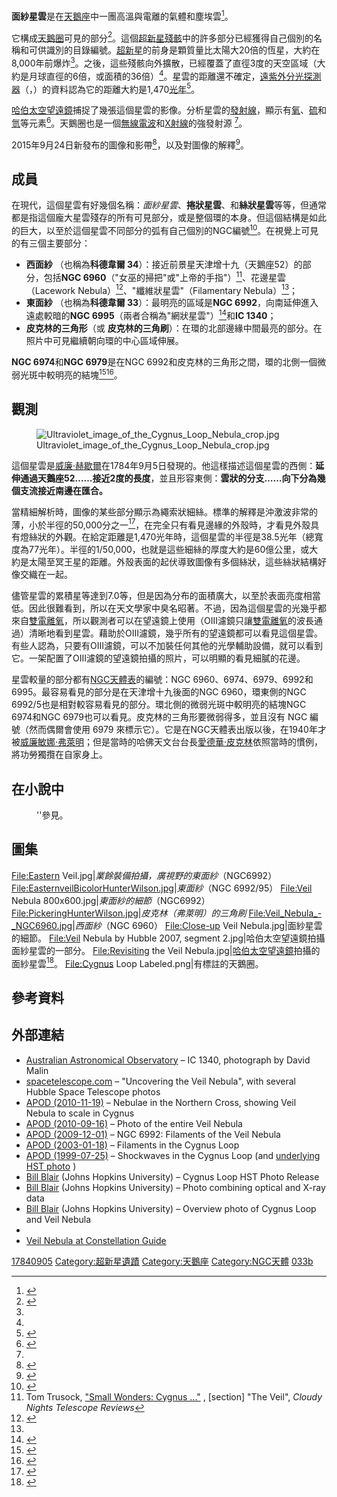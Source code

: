 {{roughtranslation|en:wikipedia|2018-05-09}}

{{Infobox nebula
| name = 面紗星雲（Veil Nebula）
| image = [[File:Veil_Nebula_-_NGC6960.jpg|350px]]
| caption = 西面紗星雲
| type = 彌漫
| type2= [[超新星殘骸|超新星殘骸]]
| epoch = J2000.0
| ra = {{RA|20|45|38.0}}<ref name="simbad">{{cite simbad
  | title= NGC 6960
  | accessdate=2007-01-02}}</ref>
| dec = {{DEC|+30|42|30}}<ref name="simbad" />
| dist_ly = 1470<ref name="blair-fuse-summary" />
| appmag_v = 7.0
| size_v = 3 [[度|度]]（直徑）
| constellation  = [[天鵝座|天鵝座]]
| radius_ly = 50
| absmag_v =
| notes =
| names = [[星雲和星團新總表|NGC]] 6960<ref name="simbad" />、6992<ref name="simbad" />、6995<ref name="simbad" />、6974、和6979、IC 1340、天鵝圈、捲毛星雲<ref name="simbad" />、絲狀星雲<ref name="simbad" />、女巫的掃把星雲（NGC 6960）<ref name="apod">{{Cite APOD
  | title=NGC 6960: The Witch's Broom Nebula
  | date=1 January 2007
  | access-date=2007-01-02}}</ref>、[[科德韋爾深空天體表|科德韋爾]] 33/34
}}

'''面紗星雲'''是在[[天鵝座|天鵝座]]中一團高溫與電離的氣體和塵埃雲<ref name="NasaLoff">{{cite web |title=Veil Nebula Supernova Remnant |date=24 September 2015 |url=https://www.nasa.gov/image-feature/veil-nebula-supernova-remnant |last=Loff |first=Sarah |accessdate=6 September 2018 |website=[[NASA|NASA]] |archive-date=2021-05-11 |archive-url=https://web.archive.org/web/20210511055505/https://www.nasa.gov/image-feature/veil-nebula-supernova-remnant/ |dead-url=no }}</ref>。

它構成[[天鵝圈|天鵝圈]]可見的部分<ref name="Burnham">{{cite book |last=Burnham |first=Robert |date=1978 |title=Burnham's Celestial Handbook |url=https://archive.org/details/burnhamscelestia02robe|location=New York |publisher=Dover |page=[https://archive.org/details/burnhamscelestia02robe/page/800 800]–811 |isbn=978-0-486-23568-4 |author-link=Robert Burnham Jr. }}</ref>。這個[[超新星殘骸|超新星殘骸]]中的許多部分已經獲得自己個別的名稱和可供識別的目錄編號。[[超新星|超新星]]的前身是顆質量比太陽大20倍的恆星，大約在8,000年前爆炸<ref name="NasaLoff" />。之後，這些殘骸向外擴散，已經覆蓋了直徑3度的天空區域（大約是月球直徑的6倍，或面積的36倍）<ref name="NasaLoff" />。星雲的距離還不確定，[[遠紫外分光探測器|遠紫外分光探測器]]（{{lang|en|Far Ultraviolet Spectroscopic Explorer}}，{{lang|en|FUSE}}）的資料認為它的距離大約是1,470[[光年|光年]]<ref name="blair-fuse-summary">{{cite web
 |author      = William Blair
 |title       = Piercing the Veil: FUSE Observes a Star Behind the Cygnus Loop Supernova Remnant
 |website        = FUSE Science Summaries
 |url         = http://fuse.pha.jhu.edu/wpb/sci_cyglpstar.html
 |accessdate  = 2010-11-29
 |deadurl     = yes
 |archiveurl  = https://archive.is/20121211084134/http://fuse.pha.jhu.edu/wpb/sci_cyglpstar.html
 |archivedate = 2012-12-11
 |df          =
}}</ref>。

[[哈伯太空望遠鏡|哈伯太空望遠鏡]]捕捉了幾張這個星雲的影像。分析星雲的[[發射譜線|發射線]]，顯示有[[氧|氧]]、[[硫|硫]]和[[氫|氫]]等元素<ref>{{cite web |website=[[NASA|NASA]] |url=https://apod.nasa.gov/apod/ap150917.html |date=17 September 2015 |title=Astronomy Picture of the Day: Pickering's Triangle in the Veil |accessdate=6 September 2018 |archive-date=2021-03-20 |archive-url=https://web.archive.org/web/20210320141500/https://apod.nasa.gov/apod/ap150917.html |dead-url=no }}</ref>。天鵝圈也是一個[[無線電波|無線電波]]和[[X射線|X射線]]的強發射源 <ref name="BritannicaCygnus" />。

2015年9月24日新發布的圖像和影帶<ref>{{Cite web|title = Revisiting the Veil Nebula|url = http://www.spacetelescope.org/news/heic1520/|website = spacetelescope.org|accessdate = 2018-01-20|archive-date = 2019-01-22|archive-url = https://web.archive.org/web/20190122042842/https://www.spacetelescope.org/news/heic1520/|dead-url = no}}</ref>，以及對圖像的解釋<ref>{{Cite web|url = http://hubblesite.org/pubinfo/pdf/2015/29/pdf.pdf|title = The Cygnus Loop/Veil Nebula Hubble Space Telescope|date = September 2015|accessdate = |website = hubblesite.org|publisher = |last = Blair|first = William|archive-url = https://web.archive.org/web/20160627123233/http://hubblesite.org/pubinfo/pdf/2015/29/pdf.pdf|archive-date = 2016-06-27|dead-url = yes}}</ref>。

== 成員 ==
在現代，這個星雲有好幾個名稱：''面紗星雲''、'''捲狀星雲'''、和'''絲狀星雲'''等等，但通常都是指這個龐大星雲殘存的所有可見部分，或是整個環的本身。但這個結構是如此的巨大，以至於這個星雲不同部分的弧有自己個別的NGC編號<ref name="Uranometria">{{cite book
| last1 = Tirion
| last2 = Rappaport
| last3 = Lovi
| title = Uranometria 2000
| volume    = 1
| origyear  = 1987
| year      = 1991
| publisher = William–Bell, Inc.
| location  = Richmond, VA
| isbn      = 978-0-943396-14-9
| page      = 120
}}</ref>。在視覺上可見的有三個主要部分： 
* '''西面紗''' （也稱為'''科德韋爾 34'''）：接近前景星天津增十九（天鵝座52）的部分，包括'''NGC 6960'''（"女巫的掃把"或"上帝的手指"）<ref name="SWC">Tom Trusock, [http://www.cloudynights.com/item.php?item_id=1169 "Small Wonders: Cygnus ..."] {{Wayback|url=http://www.cloudynights.com/item.php?item_id=1169 |date=20130218040502 }}, [section] "The Veil", ''Cloudy Nights Telescope Reviews''</ref>、花邊星雲（Lacework Nebula）<ref name="BritannicaCygnus">{{cite web |url=https://www.britannica.com/place/Cygnus-Loop |website=[[Encyclopaedia_Britannica|Encyclopaedia Britannica]] |title=Cygnus Loop |accessdate=6 September 2018 |archive-date=2021-05-12 |archive-url=https://web.archive.org/web/20210512193858/https://www.britannica.com/place/Cygnus-Loop |dead-url=no }}</ref>、"纖維狀星雲"（Filamentary Nebula）<ref name="SWC" />；
* '''東面紗''' （也稱為'''科德韋爾 33'''）：最明亮的區域是'''NGC 6992'''，向南延伸進入遠處較暗的'''NGC 6995'''（兩者合稱為"網狀星雲"）<ref>{{cite web|url=http://spider.seds.org/spider/Misc/veil.html|title=NGC 6960, 6979, 6992, 6995: Veil Nebula|first=Hartmut|last=Frommert|website=spider.seds.org|accessdate=2019-09-02|archive-date=2017-12-25|archive-url=https://web.archive.org/web/20171225155933/http://spider.seds.org/spider/Misc/veil.html|dead-url=no}}</ref>和'''IC 1340'''；
* '''皮克林的三角形'''（或 '''皮克林的三角刷'''）：在環的北部邊緣中間最亮的部分。在照片中可見繼續朝向環的中心區域伸展。

'''NGC 6974'''和'''NGC 6979'''是在NGC 6992和皮克林的三角形之間，環的北側一個微弱光斑中較明亮的結塊<ref name="ngc-ic-project-6974">{{cite web
  | title=NGC/IC Project
  | website=Results for NGC 6974
  | url=http://www.ngcicproject.org/pubdb.htm
  | accessdate=2010-12-03
  | archive-url=https://web.archive.org/web/20090528100240/http://www.ngcicproject.org/pubdb.htm
  | archive-date=2009-05-28
  | dead-url=yes
  }}</ref><ref name="ngc-ic-project-6979">{{cite web
  | title=NGC/IC Project
  | website=Results for NGC 6979
  | url=http://www.ngcicproject.org/pubdb.htm
  | accessdate=2010-12-03
  | archive-url=https://web.archive.org/web/20090528100240/http://www.ngcicproject.org/pubdb.htm
  | archive-date=2009-05-28
  | dead-url=yes
  }}</ref>。

== 觀測 ==
[[File:Ultraviolet_image_of_the_Cygnus_Loop_Nebula_crop.jpg|thumb]]

這個星雲是[[威廉·赫歇爾|威廉·赫歇爾]]在1784年9月5日發現的。他這樣描述這個星雲的西側：'''延伸通過天鵝座52……接近2度的長度'''，並且形容東側：'''雲狀的分支……向下分為幾個支流接近南邊在匯合。'''

當精細解析時，圖像的某些部分顯示為繩索狀細絲。標準的解釋是沖激波非常的薄，小於半徑的50,000分之一<ref name="blair-HST-release">{{cite web
| author = William Blair
| title = Cygnus Loop HST Photo Release
| website = William Blair Homepage at Johns Hopkins University
| url = http://violet.pha.jhu.edu/~wpb/cygloop.html
| accessdate = 2010-11-29
| archive-url = https://web.archive.org/web/20140728235322/http://violet.pha.jhu.edu/~wpb/cygloop.html
| archive-date = 2014-07-28
| dead-url = yes
}}</ref>，在完全只有看見邊緣的外殼時，才看見外殼具有燈絲狀的外觀。在給定距離是1,470光年時，這個星雲的半徑是38.5光年（總寬度為77光年）。半徑的1/50,000，也就是這些細絲的厚度大約是60億公里，或大約是太陽至冥王星的距離。外殼表面的起伏導致圖像有多個絲狀，這些絲狀結構好像交織在一起。 

儘管星雲的累積星等達到7.0等，但是因為分布的面積廣大，以至於表面亮度相當低。因此很難看到，所以在天文學家中臭名昭著。不過，因為這個星雲的光幾乎都來自[[雙電離氧|雙電離氧]]，所以觀測者可以在望遠鏡上使用{{link-en|OIII濾鏡| Astronomical filter}}（OIII濾鏡只讓[[雙電離氧|雙電離氧]]的波長通過）清晰地看到星雲。藉助於OIII濾鏡，幾乎所有的望遠鏡都可以看見這個星雲。有些人認為，只要有OIII濾鏡，可以不加裝任何其他的光學輔助設備，就可以看到它。一架配置了OIII濾鏡的{{convert|8|in|mm|sing=on}}望遠鏡拍攝的照片，可以明顯的看見細膩的花邊。

星雲較量的部分都有[[NGC天體表|NGC天體表]]的編號：NGC 6960、6974、6979、6992和6995。最容易看見的部分是在天津增十九後面的NGC 6960，環東側的NGC 6992/5也是相對較容易看見的部分。環北側的微弱光斑中較明亮的結塊NGC 6974和NGC 6979也可以看見。皮克林的三角形要微弱得多，並且沒有 NGC 編號（然而偶爾會使用 6979 來標示它）。它是在NGC天體表出版以後，在1940年才被[[威廉敏娜·弗萊明|威廉敏娜·弗萊明]]；但是當時的哈佛天文台台長[[愛德華·皮克林|愛德華·皮克林]]依照當時的慣例，將功勞獨攬在自家身上。

== 在小說中 ==
:''參見{{link-en|小說中的面紗星雲|Nebulae in fiction#Veil Nebula}}。

== 圖集 ==
<gallery>
File:Eastern Veil.jpg|''業餘裝備拍攝，廣視野的東面紗''（NGC6992）
File:EasternveilBicolorHunterWilson.jpg|''東面紗''（NGC 6992/95）
File:Veil Nebula 800x600.jpg|''東面紗的細節''（NGC6992）
File:PickeringHunterWilson.jpg|''皮克林（弗萊明）的三角刷''
File:Veil_Nebula_-_NGC6960.jpg|''西面紗''（NGC 6960）
File:Close-up Veil Nebula.jpg|面紗星雲的細節。
File:Veil Nebula by Hubble 2007, segment 2.jpg|哈伯太空望遠鏡拍攝面紗星雲的一部分。
File:Revisiting the Veil Nebula.jpg|[[哈伯太空望遠鏡|哈伯太空望遠鏡]]拍攝的面紗星雲<ref>{{cite web|title=Revisiting the Veil Nebula|url=http://www.spacetelescope.org/news/heic1520/|accessdate=1 October 2015|archive-date=2019-01-22|archive-url=https://web.archive.org/web/20190122042842/https://www.spacetelescope.org/news/heic1520/|dead-url=no}}</ref>。
File:Cygnus Loop Labeled.png|有標註的天鵝圈。
</gallery>

== 參考資料 ==
{{reflist}}
{{Sky|20|45|38|+|30|42|30|2000}}

== 外部連結 ==
{{Commons category}}
* [https://web.archive.org/web/20060823112950/http://www.aao.gov.au/images/captions/int008.html Australian Astronomical Observatory] – IC 1340, photograph by David Malin
* [http://www.spacetelescope.org/news/html/heic0712.html spacetelescope.com] {{Wayback|url=http://www.spacetelescope.org/news/html/heic0712.html |date=20090511192232 }} – "Uncovering the Veil Nebula", with several Hubble Space Telescope photos
* [http://apod.nasa.gov/apod/ap101119.html APOD (2010-11-19)] {{Wayback|url=http://apod.nasa.gov/apod/ap101119.html |date=20101130145530 }} – Nebulae in the Northern Cross, showing Veil Nebula to scale in Cygnus
* [http://apod.nasa.gov/apod/ap100916.html APOD (2010-09-16)] {{Wayback|url=http://apod.nasa.gov/apod/ap100916.html |date=20101130104858 }} – Photo of the entire Veil Nebula
* [http://apod.nasa.gov/apod/ap091201.html APOD (2009-12-01)] {{Wayback|url=http://apod.nasa.gov/apod/ap091201.html |date=20091203102011 }} – NGC 6992: Filaments of the Veil Nebula
* [http://apod.nasa.gov/apod/ap030118.html APOD (2003-01-18)] {{Wayback|url=http://apod.nasa.gov/apod/ap030118.html |date=20101125000233 }} – Filaments in the Cygnus Loop
* [http://apod.nasa.gov/apod/ap990725.html APOD (1999-07-25)] {{Wayback|url=http://apod.nasa.gov/apod/ap990725.html |date=20110104020954 }} – Shockwaves in the Cygnus Loop (and [http://antwrp.gsfc.nasa.gov/apod/image/9907/CygnusLoop_hst_big.gif underlying HST photo] {{Wayback|url=http://antwrp.gsfc.nasa.gov/apod/image/9907/CygnusLoop_hst_big.gif |date=20060621133240 }})
* [https://web.archive.org/web/20140728235322/http://violet.pha.jhu.edu/~wpb/cygloop.html Bill Blair] (Johns Hopkins University) – Cygnus Loop HST Photo Release
* [https://web.archive.org/web/20160304065504/http://violet.pha.jhu.edu/~wpb/cygloop/cyglpne.html Bill Blair] (Johns Hopkins University) – Photo combining optical and X-ray data
* [https://web.archive.org/web/20120314075754/http://fuse.pha.jhu.edu/~wpb/cygloop/cyglpstar/Overview.jpg  Bill Blair] (Johns Hopkins University) – Overview photo of Cygnus Loop and Veil Nebula
* {{WikiSky|name=The Veil Nebula|z=5}}
* [http://www.constellation-guide.com/veil-nebula/ Veil Nebula at Constellation Guide] {{Wayback|url=http://www.constellation-guide.com/veil-nebula/ |date=20210115135846 }}

{{科德韋爾天體}}

[[Category:_1784年發現的天體|17840905]]
[[Category:超新星遺蹟|Category:超新星遺蹟]]
[[Category:天鵝座|Category:天鵝座]]
[[Category:NGC天體|Category:NGC天體]]
[[Category:科德韋爾天體|033b]]